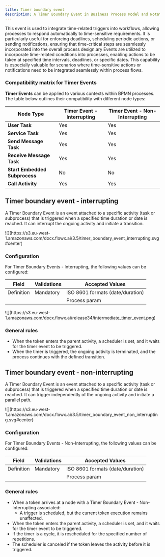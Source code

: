 ```yaml
---
title: Timer boundary event
description: A Timer Boundary Event in Business Process Model and Notation (BPMN) is a specialized event attached to a specific task or subprocess within a process. It activates when a predefined time condition—such as a duration, deadline, or specific date—is met while the associated task or subprocess is still in progress.
---
```


This event is used to integrate time-related triggers into workflows, allowing processes to respond automatically to time-sensitive requirements. It is particularly useful for enforcing deadlines, scheduling periodic actions, or sending notifications, ensuring that time-critical steps are seamlessly incorporated into the overall process design.ary Events are utilized to incorporate time-related conditions into processes, enabling actions to be taken at specified time intervals, deadlines, or specific dates. This capability is especially valuable for scenarios where time-sensitive actions or notifications need to be integrated seamlessly within process flows.


### Compatibility matrix for Timer Events

**Timer Events** can be applied to various contexts within BPMN processes. The table below outlines their compatibility with different node types:

| **Node Type**                 | **Timer Event - Interrupting** | **Timer Event - Non-Interrupting** |
| ----------------------------- | ------------------------------ | ---------------------------------- |
| **User Task**                 | Yes                            | Yes                                |
| **Service Task**              | Yes                            | Yes                                |
| **Send Message Task**         | Yes                            | Yes                                |
| **Receive Message Task**      | Yes                            | Yes                                |
| **Start Embedded Subprocess** | No                             | No                                 |
| **Call Activity**             | Yes                            | Yes                                |



## Timer boundary event - interrupting

A Timer Boundary Event is an event attached to a specific activity (task or subprocess) that is triggered when a specified time duration or date is reached. It can interrupt the ongoing activity and initiate a transition.

<Frame>
![](https://s3.eu-west-1.amazonaws.com/docx.flowx.ai/3.5/timer_boundary_event_interrupting.svg#center)
</Frame>


### Configuration

For Timer Boundary Events - Interrupting, the following values can be configured:

| Field      | Validations | Accepted Values                  |
| ---------- | ----------- | -------------------------------- |
| Definition | Mandatory   | ISO 8601 formats (date/duration) |
|            |             | Process param                    |

<Frame>
![](https://s3.eu-west-1.amazonaws.com/docx.flowx.ai/release34/intermediate_timer_event.png)
</Frame>

### General rules

* When the token enters the parent activity, a scheduler is set, and it waits for the timer event to be triggered.
* When the timer is triggered, the ongoing activity is terminated, and the process continues with the defined transition.

## Timer boundary event - non-interrupting

A Timer Boundary Event is an event attached to a specific activity (task or subprocess) that is triggered when a specified time duration or date is reached. It can trigger independently of the ongoing activity and initiate a parallel path.

<Frame>
![](https://s3.eu-west-1.amazonaws.com/docx.flowx.ai/3.5/timer_boundary_event_non_interrupting.svg#center)
</Frame>

### Configuration

For Timer Boundary Events - Non-Interrupting, the following values can be configured:

| Field      | Validations | Accepted Values                  |
| ---------- | ----------- | -------------------------------- |
| Definition | Mandatory   | ISO 8601 formats (date/duration) |
|            |             | Process param                    |

### General rules

* When a token arrives at a node with a Timer Boundary Event - Non-Interrupting associated:
    * A trigger is scheduled, but the current token execution remains unaffected.
* When the token enters the parent activity, a scheduler is set, and it waits for the timer event to be triggered.
* If the timer is a cycle, it is rescheduled for the specified number of repetitions.
* The scheduler is canceled if the token leaves the activity before it is triggered.

